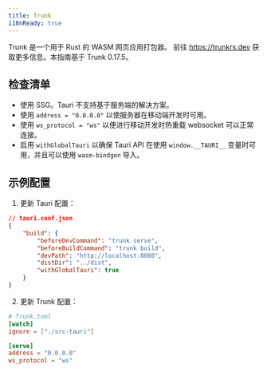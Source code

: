 ```yaml
---
title: Trunk
i18nReady: true
---
```


Trunk 是一个用于 Rust 的 WASM 网页应用打包器。 前往 https://trunkrs.dev 获取更多信息。本指南基于 Trunk 0.17.5。

## 检查清单

- 使用 SSG。Tauri 不支持基于服务端的解决方案。
- 使用 `address = "0.0.0.0"` 以使服务器在移动端开发时可用。
- 使用 `ws_protocol = "ws"` 以便进行移动开发时热重载 websocket 可以正常连接。
- 启用 `withGlobalTauri` 以确保 Tauri API 在使用 `window.__TAURI__` 变量时可用，并且可以使用 `wasm-bindgen` 导入。

## 示例配置

1. 更新 Tauri 配置：

```json
// tauri.conf.json
{
	"build": {
		"beforeDevCommand": "trunk serve",
		"beforeBuildCommand": "trunk build",
		"devPath": "http://localhost:8080",
		"distDir": "../dist",
		"withGlobalTauri": true
	}
}
```

2. 更新 Trunk 配置：

```toml
# Trunk.toml
[watch]
ignore = ["./src-tauri"]

[serve]
address = "0.0.0.0"
ws_protocol = "ws"
```
